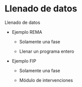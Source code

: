 # Llenado de datos {#llenado}

Llenado de datos

- Ejemplo REMA

  - Solamente una fase

  - Llenar un programa entero

- Ejemplo FIP

  - Solamente una fase

  - Módulo de intervenciones

